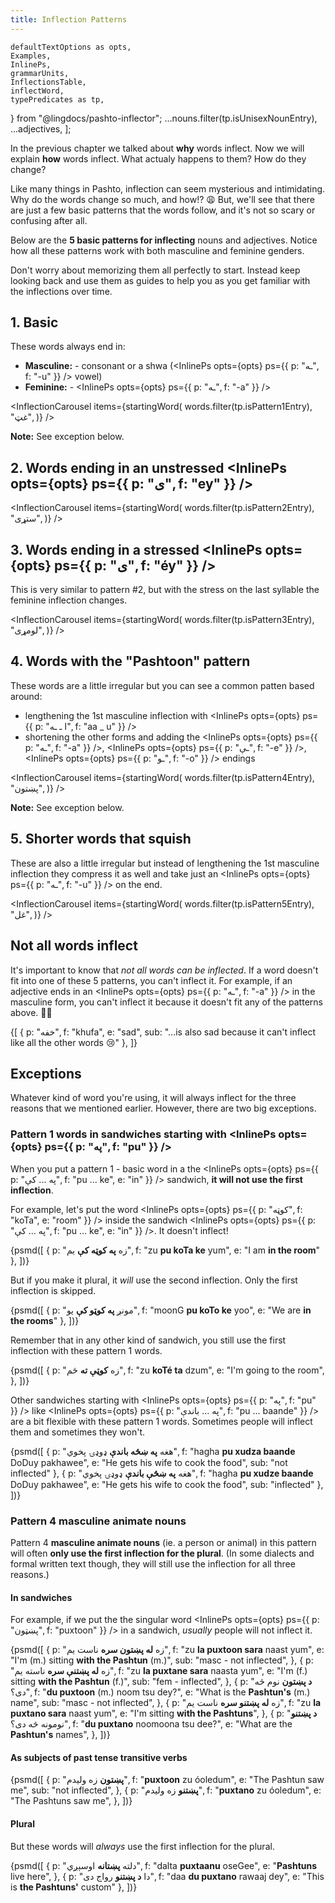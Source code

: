 ```yaml
---
title: Inflection Patterns
---
```


<!-- 

Copyright (c) 2021 lingdocs.com 

The content of the chapters/book is licensed by a
Attribution-ShareAlike 4.0 International License (CC BY-SA 4.0)
https://creativecommons.org/licenses/by-sa/4.0/
https://creativecommons.org/licenses/by-sa/4.0/legalcode
    
-->


    defaultTextOptions as opts,
    Examples,
    InlinePs,
    grammarUnits,
    InflectionsTable,
    inflectWord,
    typePredicates as tp,
} from "@lingdocs/pashto-inflector";
    ...nouns.filter(tp.isUnisexNounEntry),
    ...adjectives,
];

In the <Link to="/inflection/inflection-intro/">previous chapter</Link> we talked about **why** words inflect. Now we will explain **how** words inflect. What actualy happens to them? How do they change?

Like many things in Pashto, inflection can seem mysterious and intimidating. Why do the words change so much, and how!? 😩 But, we'll see that there are just a few basic patterns that the words follow, and it's not so scary or confusing after all.

Below are the **5 basic patterns for inflecting** nouns and adjectives. Notice how all these patterns work with both masculine and feminine genders.

Don't worry about memorizing them all perfectly to start. Instead keep looking back and use them as guides to help you as you get familiar with the inflections over time.

## 1. Basic

These words always end in:

- **Masculine:** - consonant or a shwa (<InlinePs opts={opts} ps={{ p: "ـه", f: "-u" }} /> vowel)
- **Feminine:** - <InlinePs opts={opts} ps={{ p: "ـه", f: "-a" }} />

<InflectionCarousel items={startingWord(
    words.filter(tp.isPattern1Entry),
    "غټ",
)} />

**Note:** See <Link to="/inflection/inflection-patterns/#pattern-1-words-in-sandwiches-starting-with-inlineps-optsopts-ps-p-په-f-pu--">exception</Link> below.

## 2. Words ending in an unstressed <InlinePs opts={opts} ps={{ p: "ی", f: "ey" }} />

<InflectionCarousel items={startingWord(
    words.filter(tp.isPattern2Entry),
    "ستړی",
)} />  

## 3. Words ending in a stressed <InlinePs opts={opts} ps={{ p: "ی", f: "éy" }} />

This is very similar to pattern #2, but with the stress on the last syllable the feminine inflection changes.

<InflectionCarousel items={startingWord(
    words.filter(tp.isPattern3Entry),
    "لومړی",
)} />  

## 4. Words with the "Pashtoon" pattern

These words are a little irregular but you can see a common patten based around:

- lengthening the 1st masculine inflection with <InlinePs opts={opts} ps={{ p: "ا ـ ـه", f: "aa _ u" }} />
- shortening the other forms and adding the <InlinePs opts={opts} ps={{ p: "ـه", f: "-a" }} />, <InlinePs opts={opts} ps={{ p: "ـې", f: "-e" }} />, <InlinePs opts={opts} ps={{ p: "ـو", f: "-o" }} /> endings

<InflectionCarousel items={startingWord(
    words.filter(tp.isPattern4Entry),
    "پښتون",
)} />

**Note:** See <Link to="/inflection/inflection-patterns/#pattern-4-masculine-animate-nouns">exception</Link> below.

## 5. Shorter words that squish

These are also a little irregular but instead of lengthening the 1st masculine inflection they compress it as well and take just an <InlinePs opts={opts} ps={{ p: "ـه", f: "-u" }} /> on the end.

<InflectionCarousel items={startingWord(
    words.filter(tp.isPattern5Entry),
    "غل",
)} />  

## Not all words inflect

It's important to know that *not all words can be inflected*. If a word doesn't fit into one of these 5 patterns, you can't inflect it. For example, if an adjective ends in an <InlinePs opts={opts} ps={{ p: "ـه", f: "-a" }} /> in the masculine form, you can't inflect it because it doesn't fit any of the patterns above. 🙅‍♂️

<Examples opts={opts}>{[
    { p: "خفه", f: "khufa", e: "sad", sub: "...is also sad because it can't inflect like all the other words 😢" },
]}</Examples>

## Exceptions

Whatever kind of word you're using, it will always inflect for the <Link to="/inflection/inflection-intro/">three reasons</Link> that we mentioned earlier. However, there are two big exceptions. 

### Pattern 1 words in sandwiches starting with <InlinePs opts={opts} ps={{ p: "په", f: "pu" }} />

When you put a <Link to="/inflection/inflection-patterns/#1-basic">pattern 1 - basic</Link> word in a the <InlinePs opts={opts} ps={{ p: "په ... کې", f: "pu ... ke", e: "in" }} /> sandwich, **it will not use the first inflection**.

For example, let's put the word <InlinePs opts={opts} ps={{ p: "کوټه", f: "koTa", e: "room" }} /> inside the sandwich <InlinePs opts={opts} ps={{ p: "په ... کې", f: "pu ... ke", e: "in" }} />. It doesn't inflect!

<Examples opts={opts}>{psmd([
    { p: "زه **په کوټه کې** یم", f: "zu **pu koTa ke** yum", e: "I am **in the room**" },
])}</Examples>

But if you make it plural, it *will* use the second inflection. Only the first inflection is skipped.

<Examples opts={opts}>{psmd([
    { p: "مونږ **په کوټو کې** یو", f: "moonG **pu koTo ke** yoo", e: "We are **in the rooms**" },
])}</Examples>

Remember that in any other kind of sandwich, you still use the first inflection with these pattern 1 words.

<Examples opts={opts}>{psmd([
    {
        p: "زه **کوټې ته** ځم",
        f: "zu **koTé ta** dzum",
        e: "I'm going to the room",
    },
])}</Examples>

Other sandwiches starting with <InlinePs opts={opts} ps={{ p: "په", f: "pu" }} /> like <InlinePs opts={opts} ps={{ p: "په ... باندې", f: "pu ... baande" }} /> are a bit flexible with these pattern 1 words. Sometimes people will inflect them and sometimes they won't.

<Examples opts={opts}>{psmd([
    { p: "هغه **په ښځه باندې** ډوډۍ پخوي", f: "hagha **pu xudza baande** DoDuy pakhawee", e: "He gets his wife to cook the food", sub: "not inflected" },
    { p: "هغه **په ښځې باندې** ډوډۍ پخوي", f: "hagha **pu xudze baande** DoDuy pakhawee", e: "He gets his wife to cook the food", sub: "inflected" },
])}</Examples>

### Pattern 4 masculine animate nouns

<p><Link to="/inflection/inflection-patterns/#4-words-with-the-pashtoon-pattern">Pattern 4</Link> <strong>masculine animate nouns</strong> (ie. a person or animal) in this pattern will often <strong>only use the first inflection for the plural</strong>. (In some dialects and formal written text though, they will still use the inflection for all three reasons.)</p>

#### In sandwiches

For example, if we put the the singular word <InlinePs opts={opts} ps={{ p: "پښټون", f: "puxtoon" }} /> in a sandwich, *usually* people will not inflect it.

<Examples opts={opts}>{psmd([
    {
        p: "زه **له پښتون سره** ناست یم",
        f: "zu **la puxtoon sara** naast yum",
        e: "I'm (m.) sitting **with the Pashtun** (m.)",
        sub: "masc - not inflected",
    },
    {
        p: "زه **له پښتنې سره** ناسته یم",
        f: "zu **la puxtane sara** naasta yum",
        e: "I'm (f.) sitting **with the Pashtun** (f.)",
        sub: "fem - inflected",
    },
    {
        p: "**د پښتون** نوم څه دی؟",
        f: "**du puxtoon** (m.) noom tsu dey?",
        e: "What is the **Pashtun's** (m.) name",
        sub: "masc - not inflected",
    },
    {
        p: "زه **له پښتنو سره** ناست یم",
        f: "zu **la puxtano sara** naast yum",
        e: "I'm sitting **with the Pashtuns**",
    },
    {
        p: "**د پښتنو** نومونه څه دی؟",
        f: "**du puxtano** noomoona tsu dee?",
        e: "What are the **Pashtun's** names",
    },
])}</Examples>

#### As subjects of past tense transitive verbs

<Examples opts={opts}>{psmd([
    {
        p: "**پښتون** زه ولیدم",
        f: "**puxtoon** zu óoledum",
        e: "The Pashtun saw me",
        sub: "not inflected",
    },
    {
        p: "**پښتنو** زه ولیدم",
        f: "**puxtano** zu óoledum",
        e: "The Pashtuns saw me",
    },
])}</Examples>

#### Plural

But these words will *always* use the first inflection for the plural.

<Examples opts={opts}>{psmd([
    {
        p: "دلته **پښتانه** اوسېږي",
        f: "dalta **puxtaanu** oseGee",
        e: "**Pashtuns** live here",
    },
    {
        p: "دا **د پښتنو** رواج دی",
        f: "daa **du puxtano** rawaaj dey",
        e: "This is **the Pashtuns'** custom"
    },
])}</Examples>
